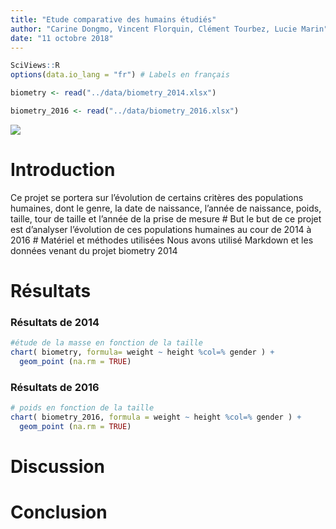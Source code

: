---
title: "Etude comparative des humains étudiés"
author: "Carine Dongmo, Vincent Florquin, Clément Tourbez, Lucie Marin"
date: "11 octobre 2018"
---

```{r setup}
SciViews::R
options(data.io_lang = "fr") # Labels en français
```


```{r importation}
biometry <- read("../data/biometry_2014.xlsx")
```

```{r importation2}
biometry_2016 <- read("../data/biometry_2016.xlsx")
```

![](../figures/mice68.jpg)


# Introduction
Ce projet se portera sur l'évolution de certains critères des populations humaines, dont le genre, la date de naissance, l'année de naissance, poids, taille, tour de taille et l'année de la prise de mesure
# But
le but de ce projet est d'analyser l'évolution de ces populations humaines au cour de 2014 à 2016
# Matériel et méthodes utilisées
Nous avons utilisé Markdown et les données venant du projet biometry 2014


# Résultats

### Résultats de 2014
```{r graphique 2014}
#étude de la masse en fonction de la taille
chart( biometry, formula= weight ~ height %col=% gender ) +
  geom_point (na.rm = TRUE)
```
### Résultats de 2016
```{r graphique 2016}
# poids en fonction de la taille
chart( biometry_2016, formula = weight ~ height %col=% gender ) +
  geom_point (na.rm = TRUE)
```
# Discussion

# Conclusion
